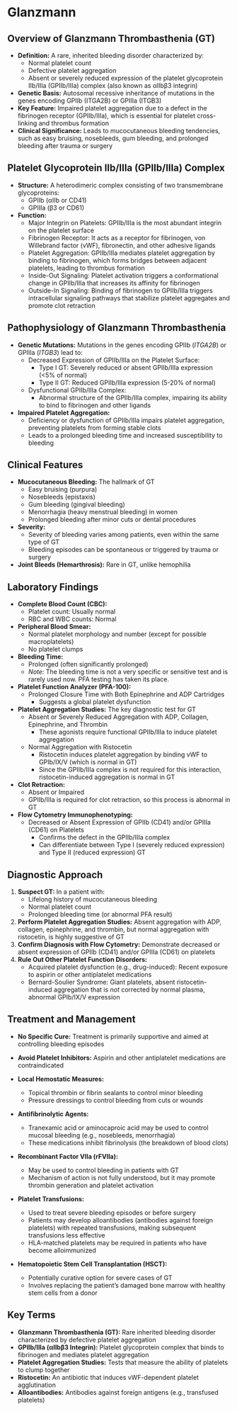 # Glanzmann {-}

## **Overview of Glanzmann Thrombasthenia (GT)** {-}

*   **Definition:** A rare, inherited bleeding disorder characterized by:
    *   Normal platelet count
    *   Defective platelet aggregation
    *   Absent or severely reduced expression of the platelet glycoprotein IIb/IIIa (GPIIb/IIIa) complex (also known as αIIbβ3 integrin)
*   **Genetic Basis:** Autosomal recessive inheritance of mutations in the genes encoding GPIIb (ITGA2B) or GPIIIa (ITGB3)
*   **Key Feature:** Impaired platelet aggregation due to a defect in the fibrinogen receptor (GPIIb/IIIa), which is essential for platelet cross-linking and thrombus formation
*   **Clinical Significance:** Leads to mucocutaneous bleeding tendencies, such as easy bruising, nosebleeds, gum bleeding, and prolonged bleeding after trauma or surgery

## **Platelet Glycoprotein IIb/IIIa (GPIIb/IIIa) Complex** {-}

*   **Structure:** A heterodimeric complex consisting of two transmembrane glycoproteins:
    *   GPIIb (αIIb or CD41)
    *   GPIIIa (β3 or CD61)
*   **Function:**
    *   Major Integrin on Platelets: GPIIb/IIIa is the most abundant integrin on the platelet surface
    *   Fibrinogen Receptor: It acts as a receptor for fibrinogen, von Willebrand factor (vWF), fibronectin, and other adhesive ligands
    *   Platelet Aggregation: GPIIb/IIIa mediates platelet aggregation by binding to fibrinogen, which forms bridges between adjacent platelets, leading to thrombus formation
    *   Inside-Out Signaling: Platelet activation triggers a conformational change in GPIIb/IIIa that increases its affinity for fibrinogen
    *   Outside-In Signaling: Binding of fibrinogen to GPIIb/IIIa triggers intracellular signaling pathways that stabilize platelet aggregates and promote clot retraction

## **Pathophysiology of Glanzmann Thrombasthenia** {-}

*   **Genetic Mutations:** Mutations in the genes encoding GPIIb (*ITGA2B*) or GPIIIa (*ITGB3*) lead to:
    *   Decreased Expression of GPIIb/IIIa on the Platelet Surface:
        *   Type I GT: Severely reduced or absent GPIIb/IIIa expression (<5% of normal)
        *   Type II GT: Reduced GPIIb/IIIa expression (5-20% of normal)
    *   Dysfunctional GPIIb/IIIa Complex:
        *   Abnormal structure of the GPIIb/IIIa complex, impairing its ability to bind to fibrinogen and other ligands
*   **Impaired Platelet Aggregation:**
    *   Deficiency or dysfunction of GPIIb/IIIa impairs platelet aggregation, preventing platelets from forming stable clots
    *   Leads to a prolonged bleeding time and increased susceptibility to bleeding

## **Clinical Features** {-}

*   **Mucocutaneous Bleeding:** The hallmark of GT
    *   Easy bruising (purpura)
    *   Nosebleeds (epistaxis)
    *   Gum bleeding (gingival bleeding)
    *   Menorrhagia (heavy menstrual bleeding) in women
    *   Prolonged bleeding after minor cuts or dental procedures
*   **Severity:**
    *   Severity of bleeding varies among patients, even within the same type of GT
    *   Bleeding episodes can be spontaneous or triggered by trauma or surgery
*   **Joint Bleeds (Hemarthrosis):** Rare in GT, unlike hemophilia

## **Laboratory Findings** {-}

*   **Complete Blood Count (CBC):**
    *   Platelet count: Usually normal
    *   RBC and WBC counts: Normal
*   **Peripheral Blood Smear:**
    *   Normal platelet morphology and number (except for possible macroplatelets)
    *   No platelet clumps
*   **Bleeding Time:**
    *   Prolonged (often significantly prolonged)
    *   *Note:* The bleeding time is not a very specific or sensitive test and is rarely used now. PFA testing has taken its place.
*   **Platelet Function Analyzer (PFA-100):**
    *   Prolonged Closure Time with Both Epinephrine and ADP Cartridges
        *   Suggests a global platelet dysfunction
*   **Platelet Aggregation Studies:** The key diagnostic test for GT
    *   Absent or Severely Reduced Aggregation with ADP, Collagen, Epinephrine, and Thrombin
        *   These agonists require functional GPIIb/IIIa to induce platelet aggregation
    *   Normal Aggregation with Ristocetin
        *   Ristocetin induces platelet aggregation by binding vWF to GPIb/IX/V (which is normal in GT)
        *   Since the GPIIb/IIIa complex is not required for this interaction, ristocetin-induced aggregation is normal in GT
*   **Clot Retraction:**
    *   Absent or Impaired
    *   GPIIb/IIIa is required for clot retraction, so this process is abnormal in GT
*   **Flow Cytometry Immunophenotyping:**
    *   Decreased or Absent Expression of GPIIb (CD41) and/or GPIIIa (CD61) on Platelets
        *   Confirms the defect in the GPIIb/IIIa complex
        *   Can differentiate between Type I (severely reduced expression) and Type II (reduced expression) GT

## **Diagnostic Approach** {-}

1.  **Suspect GT:** In a patient with:
    *   Lifelong history of mucocutaneous bleeding
    *   Normal platelet count
    *   Prolonged bleeding time (or abnormal PFA result)
2.  **Perform Platelet Aggregation Studies:** Absent aggregation with ADP, collagen, epinephrine, and thrombin, but normal aggregation with ristocetin, is highly suggestive of GT
3.  **Confirm Diagnosis with Flow Cytometry:** Demonstrate decreased or absent expression of GPIIb (CD41) and/or GPIIIa (CD61) on platelets
4.  **Rule Out Other Platelet Function Disorders:**
    *   Acquired platelet dysfunction (e.g., drug-induced): Recent exposure to aspirin or other antiplatelet medications
    *   Bernard-Soulier Syndrome: Giant platelets, absent ristocetin-induced aggregation that is *not* corrected by normal plasma, abnormal GPIb/IX/V expression

## **Treatment and Management** {-}

*   **No Specific Cure:** Treatment is primarily supportive and aimed at controlling bleeding episodes
*   **Avoid Platelet Inhibitors:** Aspirin and other antiplatelet medications are contraindicated
*   **Local Hemostatic Measures:**
    *   Topical thrombin or fibrin sealants to control minor bleeding
    *   Pressure dressings to control bleeding from cuts or wounds
*   **Antifibrinolytic Agents:**
    *   Tranexamic acid or aminocaproic acid may be used to control mucosal bleeding (e.g., nosebleeds, menorrhagia)
    *   These medications inhibit fibrinolysis (the breakdown of blood clots)
*   **Recombinant Factor VIIa (rFVIIa):**

    *   May be used to control bleeding in patients with GT
    *   Mechanism of action is not fully understood, but it may promote thrombin generation and platelet activation
*   **Platelet Transfusions:**

    *   Used to treat severe bleeding episodes or before surgery
    *   Patients may develop alloantibodies (antibodies against foreign platelets) with repeated transfusions, making subsequent transfusions less effective
    *   HLA-matched platelets may be required in patients who have become alloimmunized
*   **Hematopoietic Stem Cell Transplantation (HSCT):**

    *   Potentially curative option for severe cases of GT
    *   Involves replacing the patient's damaged bone marrow with healthy stem cells from a donor

## **Key Terms** {-}

*   **Glanzmann Thrombasthenia (GT):** Rare inherited bleeding disorder characterized by defective platelet aggregation
*   **GPIIb/IIIa (αIIbβ3 Integrin):** Platelet glycoprotein complex that binds to fibrinogen and mediates platelet aggregation
*   **Platelet Aggregation Studies:** Tests that measure the ability of platelets to clump together
*   **Ristocetin:** An antibiotic that induces vWF-dependent platelet agglutination
*   **Alloantibodies:** Antibodies against foreign antigens (e.g., transfused platelets)
